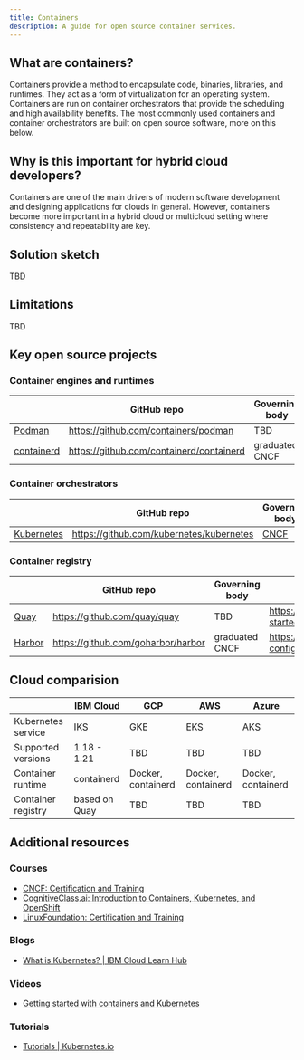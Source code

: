 ```yaml
---
title: Containers
description: A guide for open source container services.
---
```


## What are containers?

Containers provide a method to encapsulate code, binaries, libraries, and runtimes. They act as a form of virtualization for an operating system. Containers are run on container orchestrators that provide the scheduling and high availability benefits. The most commonly used containers and container orchestrators are built on open source software, more on this below.

## Why is this important for hybrid cloud developers?

Containers are one of the main drivers of modern software development and designing applications for clouds in general. However, containers become more important in a hybrid cloud or multicloud setting where consistency and repeatability are key.

## Solution sketch

TBD

## Limitations

TBD

## Key open source projects

### Container engines and runtimes

|  | GitHub repo | Governing body | Get Started guide |
| - | - | - | - |
| [Podman](https://podman.io/) | https://github.com/containers/podman | TBD | https://podman.io/getting-started/ |
| [containerd](https://containerd.io/) | https://github.com/containerd/containerd | graduated CNCF | https://containerd.io/docs/getting-started/ |

### Container orchestrators

|  | GitHub repo | Governing body | Get Started guide |
| - | - | - | - |
| [Kubernetes](https://kubernetes.io) | https://github.com/kubernetes/kubernetes | [CNCF](https://www.cncf.io/) | https://kubernetes.io/docs/setup/ |

### Container registry

|  | GitHub repo | Governing body | Get Started guide |
| - | - | - | - |
| [Quay](https://www.projectquay.io/) | https://github.com/quay/quay | TBD | https://docs.quay.io/solution/getting-started.html |
| [Harbor](https://goharbor.io/)| https://github.com/goharbor/harbor | graduated CNCF  | https://goharbor.io/docs/2.3.0/install-config |

## Cloud comparision

|  | IBM Cloud | GCP | AWS | Azure |
| - | - | - | - | - |
| Kubernetes service | IKS | GKE | EKS | AKS |
| Supported versions | 1.18 - 1.21 | TBD | TBD | TBD |
| Container runtime | containerd | Docker, containerd | Docker, containerd | Docker, containerd |
| Container registry | based on Quay | TBD | TBD | TBD |

## Additional resources

### Courses

* [CNCF: Certification and Training](https://www.cncf.io/certification/training)
* [CognitiveClass.ai: Introduction to Containers, Kubernetes, and OpenShift](https://cognitiveclass.ai/courses/kubernetes-course)
* [LinuxFoundation: Certification and Training](https://training.linuxfoundation.org/full-catalog/?_sft_topic_area=cloud-containers)

### Blogs

* [What is Kubernetes? | IBM Cloud Learn Hub](https://www.ibm.com/cloud/learn/kubernetes)

### Videos

* [Getting started with containers and Kubernetes](https://youtu.be/zsE9cU6yd4Y)

### Tutorials

* [Tutorials | Kubernetes.io](https://kubernetes.io/docs/tutorials/)
